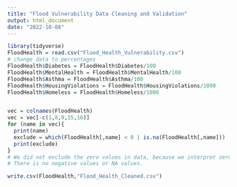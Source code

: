 ```yaml
---
title: "Flood Vulnerability Data Cleaning and Validation"
output: html_document
date: "2022-10-08"
---
```


```r
library(tidyverse)
FloodHealth = read.csv("Flood_Health_Vulnerability.csv")
# change data to percentages
FloodHealth$Diabetes = FloodHealth$Diabetes/100
FloodHealth$MentalHealth = FloodHealth$MentalHealth/100
FloodHealth$Asthma = FloodHealth$Asthma/100
FloodHealth$HousingViolations = FloodHealth$HousingViolations/1000
FloodHealth$Homeless = FloodHealth$Homeless/1000


vec = colnames(FloodHealth)
vec = vec[-c(1,8,9,15,16)]
for (name in vec){
  print(name)
  exclude = which(FloodHealth[,name] < 0 | is.na(FloodHealth[,name]))
  print(exclude)
} 
# We did not exclude the zero values in data, because we interpret zero values as "zero percent" instead of missing data.
# There is no negative values or NA values. 

write.csv(FloodHealth,"Flood_Health_Cleaned.csv")

```

